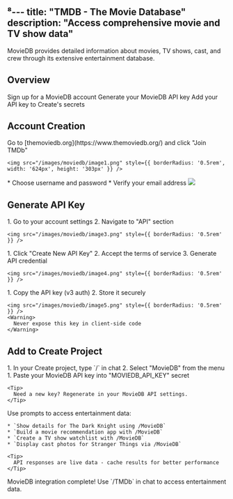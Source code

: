 ⁸---
title: "TMDB - The Movie Database"
description: "Access comprehensive movie and TV show data"
---

MovieDB provides detailed information about movies, TV shows, cast, and crew through its extensive entertainment database.

## Overview

<CardGroup cols={2}>
  <Card title="Create Account" icon="user">
    Sign up for a MovieDB account
  </Card>
  <Card title="Get API Key" icon="key">
    Generate your MovieDB API key
  </Card>
  <Card title="Connect to Create" icon="plug">
    Add your API key to Create's secrets
  </Card>
</CardGroup>

## Account Creation

<Steps>
  <Step title="Visit MovieDB Website">
    Go to [themoviedb.org](https://www.themoviedb.org/) and click "Join TMDb"
    
    <img src="/images/moviedb/image1.png" style={{ borderRadius: '0.5rem', width: '624px', height: '303px' }} />
  </Step>

  <Step title="Complete Registration">
    * Choose username and password
    * Verify your email address
    <img src="/images/moviedb/image2.png" style={{ borderRadius: '0.5rem' }} />
  </Step>
</Steps>

## Generate API Key

<Steps>
  <Step title="Access API Settings">
    1. Go to your account settings
    2. Navigate to "API" section
    
    <img src="/images/moviedb/image3.png" style={{ borderRadius: '0.5rem' }} />
  </Step>

  <Step title="Create New Key">
    1. Click "Create New API Key"
    2. Accept the terms of service
    3. Generate API credential
    
    <img src="/images/moviedb/image4.png" style={{ borderRadius: '0.5rem' }} />
  </Step>

  <Step title="Secure Your Key">
    1. Copy the API key (v3 auth)
    2. Store it securely

    <img src="/images/moviedb/image5.png" style={{ borderRadius: '0.5rem' }} />
    <Warning>
      Never expose this key in client-side code
    </Warning>
  </Step>
</Steps>

## Add to Create Project

<Steps>
  <Step title="Add the Integration">
    1. In your Create project, type `/` in chat
    2. Select "MovieDB" from the menu
  </Step>

  <Step title="Add Your API Key">
    1. Paste your MovieDB API key into "MOVIEDB_API_KEY" secret
    
    <Tip>
      Need a new key? Regenerate in your MovieDB API settings.
    </Tip>
  </Step>

  <Step title="Start Exploring">
    Use prompts to access entertainment data:
    
    * `Show details for The Dark Knight using /MovieDB`
    * `Build a movie recommendation app with /MovieDB`
    * `Create a TV show watchlist with /MovieDB`
    * `Display cast photos for Stranger Things via /MovieDB`
    
    <Tip>
      API responses are live data - cache results for better performance
    </Tip>
  </Step>
</Steps>

<Note type="success">
  MovieDB integration complete! Use `/TMDb` in chat to access entertainment data.
</Note>
